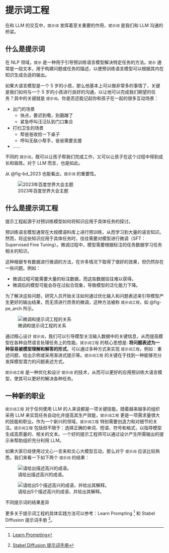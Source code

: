 # 提示词工程 {#sec-prompt_engineering}

在和 LLM 的交互中，`提示词` 发挥着至关重要的作用，`提示词` 是我们和 LLM 沟通的桥梁。

## 什么是提示词
在 NLP 领域，`提示` 是一种用于引导预训练语言模型解决特定任务的方法。`提示` 通常是一段文本，用于构建问题或任务的描述，以便预训练语言模型可以根据其内在知识生成合适的输出。

如果大语言模型是一个 5 岁的小孩，那么他基本上可以做非常多的事情了，关键是我们如何与一个 5 岁的小孩进行良好的沟通，以让他可以完成我们期望的任务？其中的关键就是 `提示词`。你是否还能记起你和孩子在一起的很多互动场景：

* 出门的场景
  * 快点，要迟到嘞，别磨蹭了
  * 紧急呼叫汪汪队到门口集合
* 打扫卫生的场景
  * 帮爸爸收拾一下桌子
  * 呼叫无敌小帮手，爸爸需要支援
* ……

不同的 `提示词`，既可以让孩子帮我们完成工作，又可以让孩子在这个过程中得到成长和锻炼。对于 LLM 而言，也是如此。

从 @fig-bd_2023 也能看出，`提示词` 的重要性。

![2023年百度世界大会主题](./images/bd2023.jpg){#fig-bd_2023}

## 什么是提示词工程
提示工程起源于对预训练模型如何将知识应用于具体任务的探讨。

预训练语言模型通常在大规模语料库上进行预训练，从而学习到大量的语言知识。然而，将这些知识应用于具体任务时，往往需要对模型进行微调（SFT：Supervised Fine Tuning）。微调过程中，模型需要根据标注的任务数据学习任务相关的知识。

这种根据专有数据进行微调的方法，在许多情况下取得了很好的效果，但仍然存在一些问题。例如：

* 微调过程可能需要大量的标注数据，而这些数据往往难以获得。
* 微调后的模型可能会存在过拟合现象，导致模型的泛化能力下降。

为了解决这些问题，研究人员开始关注如何通过优化输入和问题表述来引导模型产生更好的输出结果，而无须进行昂贵的微调，这种方法被称 `提示词工程`，如 @fig-pe_arch 所示。

![微调和提示词工程的关系](./images/pe_arch.png){#fig-pe_arch}

通过精心设计 `提示词`，我们可以引导模型关注输入数据中的关键信息，从而提高模型在各种自然语言处理任务上的性能。`提示词工程` 的核心思想是: **将问题表述为一种容易被模型理解和解答的形式**。可以通过多种方式来实现 `提示词工程`，例如：重述问题，给出示例或采用渐进式提示等。`提示词工程` 的关键在于找到一种能够充分发挥模型潜力的问题表述方式。

`提示词工程` 是一种优化和设计 `提示词` 的技术，从而可以更好的应用预训练大语言模型，使其可以更好的解决各种任务。

## 一种新的职业
`提示词工程` 对于任何使用 LLM 的人来说都是一项关键技能。随着越来越多的组织采用 LLM 来实现任务自动化并提高其生产效能，`提示词工程` 更是一项需求量很大的技能和职业。作为一个新兴的领域，`提示词工程` 特别需要创造力和对细节的关注。`提示词工程` 包括但不限于：选择正确的单词、短语、符号和格式，以指导模型生成高质量的、相关的文本。一个好的提示工程师可以通过设计产生所需输出的提示来帮助组织充分利用 LLM。

如果大家已经使用过文心一言来和文心大模型互动，那么对于 `提示词` 应该比较熟悉。我们来看一下如下两个 `提示词` 的结果：

::: {#fig-wx_pe layout-ncol=2}

![请给出描述高兴的成语。](./images/pe_wx_1.jpg){#fig-pe_wx_1}

![请给出5个描述高兴的成语，并给出其解释。](./images/pe_wx_2.jpg){#fig-pe_wx_2}

不同提示词的结果差异
:::

:::{.callout-note title="扩展资料"}
更多关于提示词工程的具体实践方法可以参考：Learn Prompting [^1] 和 Stabel Diffusion 提示词手册 [^2]。
:::

[^1]: [Learn Prompting](https://learnprompting.org/zh-Hans/docs/intro)
[^2]: [Stabel Diffusion 提示词手册](https://learnprompting.org/zh-Hans/docs/intro)
